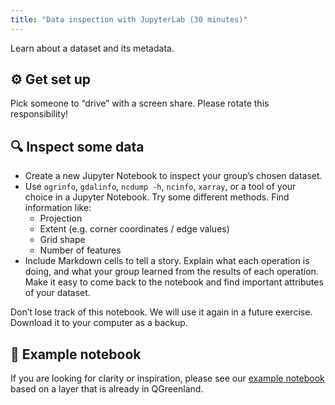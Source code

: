 ```yaml
---
title: "Data inspection with JupyterLab (30 minutes)"
---
```


Learn about a dataset and its metadata.


## ⚙️ Get set up

Pick someone to "drive" with a screen share. Please rotate this responsibility!


## 🔍 Inspect some data

* Create a new Jupyter Notebook to inspect your group's chosen dataset.
* Use `ogrinfo`, `gdalinfo`, `ncdump -h`, `ncinfo`, `xarray`, or a tool of your
  choice in a Jupyter Notebook. Try some different methods. Find information
  like:
    * Projection
    * Extent (e.g. corner coordinates / edge values)
    * Grid shape
    * Number of features
* Include Markdown cells to tell a story. Explain what each operation is doing,
  and what your group learned from the results of each operation. Make it easy
  to come back to the notebook and find important attributes of your dataset.

::: {.callout-warning}
Don't lose track of this notebook. We will use it again in a future exercise.
Download it to your computer as a backup.
:::


## 📝 Example notebook

If you are looking for clarity or inspiration, please see our [example
notebook](./data-inspection-with-jupyterlab.ipynb) based on
a layer that is already in QGreenland.
